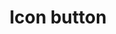 ---
title: 'Icon button'
type: 'component'
status: 'stable'
github: 'https://github.com/contentful/forma-36/tree/master/packages/forma-36-react-components/src/components/IconButton'
storybook: 'https://f36-storybook.contentful.com/?path=/story/components-iconbutton--default'
---